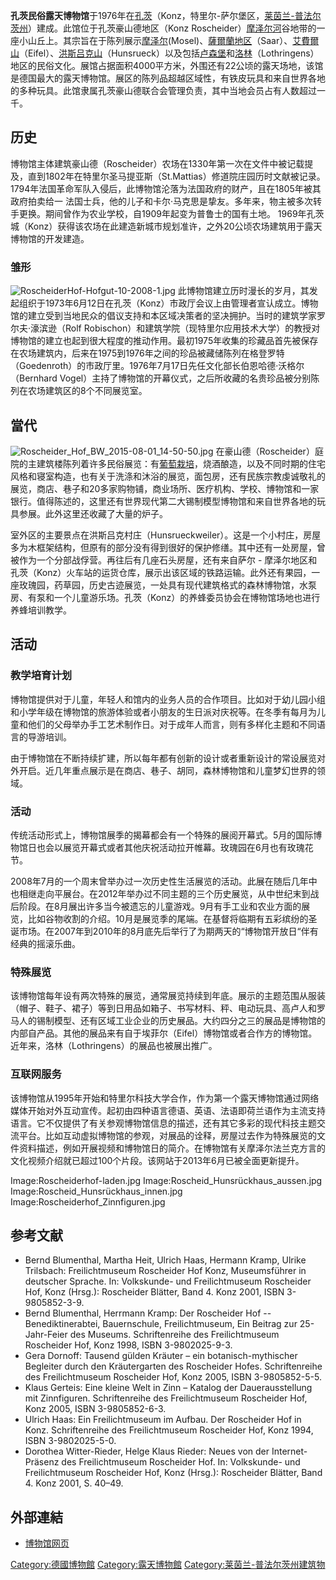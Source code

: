 {{Infobox museum
| name =孔茨民俗露天博物馆
| native_name = Volkskunde- und Freilichtmuseum Roscheider Hof
| native_name_lang = German
| logo = 
| image = Roscheiderhof-hunsrueckdorf.jpg
| map_type = 
| former_name = 
| established = 1976年
| location = {{GER}}[[莱茵兰-普法尔茨州|莱茵兰-普法尔茨州]][[孔茨|孔茨]]
| type = [[露天博物馆|露天博物馆]]
| visitors = 70,000
| director = Helge Klaus Rieder
| website = {{URL|roscheiderhof.de}}
}}
'''孔茨民俗露天博物馆'''于1976年在[[孔茨|孔茨]]（Konz，特里尔-萨尔堡区，[[莱茵兰-普法尔茨州|莱茵兰-普法尔茨州]]）建成。此馆位于孔茨豪山德地区（Konz Roscheider）[[摩澤爾河|摩泽尔河]]谷地带的一座小山丘上。其宗旨在于陈列展示[[摩澤爾河|摩泽尔]](Mosel)、[[薩爾蘭|薩爾蘭地区]]（Saar）、[[艾费尔山|艾費爾山]]（Eifel）、[[洪斯吕克山|洪斯吕克山]]（Hunsrueck）以及包括[[卢森堡|卢森堡]]和[[洛林|洛林]]（Lothringens）地区的民俗文化。展馆占据面积4000平方米，外围还有22公顷的露天场地，该馆是德国最大的露天博物馆。展区的陈列品超越区域性，有铁皮玩具和来自世界各地的多种玩具。此馆隶属孔茨豪山德联合会管理负责，其中当地会员占有人数超过一千。

== 历史==
博物馆主体建筑豪山德（Roscheider）农场在1330年第一次在文件中被记载提及，直到1802年在特里尔圣马提亚斯（St.Mattias）修道院庄园历时文献被记录。 1794年法国革命军队入侵后，此博物馆沦落为法国政府的财产，且在1805年被其政府拍卖给一
法国士兵，他的儿子和卡尔·马克思是挚友。多年来，物主被多次转手更换。期间曾作为农业学校，自1909年起变为普鲁士的国有土地。
1969年孔茨城（Konz）获得该农场在此建造新城市规划准许，之外20公顷农场建筑用于露天博物馆的开发建造。

===雏形 ===
[[Image:RoscheiderHof-Hofgut-10-2008-1.jpg|thumb]]
此博物馆建立历时漫长的岁月，其发起组织于1973年6月12日在孔茨（Konz）市政厅会议上由管理者宣认成立。博物馆的建立受到当地民众的倡议支持和本区域决策者的坚决拥护。当时的建筑学家罗尔夫·濠滨逊（Rolf Robischon）和建筑学院（现特里尔应用技术大学）的教授对博物馆的建立也起到很大程度的推动作用。最初1975年收集的珍藏品首先被保存在农场建筑内，后来在1975到1976年之间的珍品被藏储陈列在格登罗特（Goedenroth）的市政厅里。1976年7月17日先任文化部长伯恩哈德·沃格尔（Bernhard Vogel）主持了博物馆的开幕仪式，之后所收藏的名贵珍品被分别陈列在农场建筑区的8个不同展览室。



==當代==
[[Image:Roscheider_Hof_BW_2015-08-01_14-50-50.jpg|thumb]]
在豪山德（Roscheider）庭院的主建筑楼陈列着许多民俗展览：有[[葡萄栽培|葡萄栽培]]，烧酒酿造，以及不同时期的住宅风格和寝室构造，也有关于洗涤和沐浴的展览，面包房，还有民族宗教虔诚敬礼的展览，商店、巷子和20多家购物铺，商业场所、医疗机构、学校、博物馆和一家银行。值得陈述的，这里还有世界现代第二大锡制模型博物馆和来自世界各地的玩具参展。此外这里还收藏了大量的炉子。

室外区的主要景点在洪斯吕克村庄（Hunsrueckweiler）。这是一个小村庄，房屋多为木框架结构，但原有的部分没有得到很好的保护修缮。其中还有一处房屋，曾被作为一个分部战俘营。再往后有几座石头房屋，还有来自萨尔 - 摩泽尔地区和孔茨（Konz）火车站的运货仓库，展示出该区域的铁路运输。此外还有果园，一座玫瑰园，药草园，历史古迹展览，一处具有现代建筑格式的森林博物馆，水泵房、有泵和一个儿童游乐场。孔茨（Konz）的养蜂委员协会在博物馆场地也进行养蜂培训教学。


== 活动 ==
===教学培育计划===
博物馆提供对于儿童，年轻人和馆内的业务人员的合作项目。比如对于幼儿园小组和小学年级在博物馆的旅游体验或者小朋友的生日派对庆祝等。在冬季有每月为儿童和他们的父母举办手工艺术制作日。对于成年人而言，则有多样化主题和不同语言的导游培训。

由于博物馆在不断持续扩建，所以每年都有创新的设计或者重新设计的常设展览对外开启。近几年重点展示是在商店、巷子、胡同，森林博物馆和儿童梦幻世界的领域。

===活动===
传统活动形式上，博物馆展季的揭幕都会有一个特殊的展阅开幕式。5月的国际博物馆日也会以展览开幕式或者其他庆祝活动拉开帷幕。玫瑰园在6月也有玫瑰花节。

2008年7月的一个周末曾举办过一次历史性生活展览的活动。此展在随后几年中也相继走向平展台。在2012年举办过不同主题的三个历史展览，从中世纪末到战后阶段。在8月展出许多当今被遗忘的儿童游戏。9月有手工业和农业方面的展览，比如谷物收割的介绍。10月是展览季的尾端。在基督将临期有五彩缤纷的圣诞市场。在2007年到2010年的8月底先后举行了为期两天的“博物馆开放日“伴有经典的摇滚乐曲。

=== 特殊展览 ===

该博物馆每年设有两次特殊的展览，通常展览持续到年底。展示的主题范围从服装（帽子、鞋子、裙子）等到日用品如箱子、书写材料、秤、电动玩具、高卢人和罗马人的锡制模型、还有区域工业企业的历史展品。大约四分之三的展品是博物馆的内部自产品。其他的展品来有自于埃菲尔（Eifel）博物馆或者合作方的博物馆。近年来，洛林（Lothringens）的展品也被展出推广。

=== 互联网服务===

该博物馆从1995年开始和特里尔科技大学合作，作为第一个露天博物馆通过网络媒体开始对外互动宣传。起初由四种语言德语、英语、法语即荷兰语作为主流支持语言。它不仅提供了有关参观博物馆信息的描述，还有其它多彩的现代科技主题交流平台。比如互动虚拟博物馆的参观，对展品的诠释，房屋过去作为特殊展览的文件资料描述，例如开展视频和博物馆日的简介。在博物馆有关摩泽尔法兰克方言的文化视频介绍就已超过100个片段。该网站于2013年6月已被全面更新提升。

<gallery>
Image:Roscheiderhof-laden.jpg
Image:Roscheid_Hunsrückhaus_aussen.jpg
Image:Roscheid_Hunsrückhaus_innen.jpg
Image:Roscheiderhof_Zinnfiguren.jpg
</gallery>


== 参考文献 ==
<div class="references-small">
* Bernd Blumenthal, Martha Heit, Ulrich Haas, Hermann Kramp, Ulrike Trilsbach: Freilichtmuseum Roscheider Hof Konz, Museumsführer in deutscher Sprache. In: Volkskunde- und Freilichtmuseum Roscheider Hof, Konz (Hrsg.): Roscheider Blätter, Band 4. Konz 2001, ISBN 3-9805852-3-9.
* Bernd Blumenthal, Herrmann Kramp: Der Roscheider Hof -- Benediktinerabtei, Bauernschule, Freilichtmuseum, Ein Beitrag zur 25-Jahr-Feier des Museums. Schriftenreihe des Freilichtmuseum Roscheider Hof, Konz 1998, ISBN 3-9802025-9-3.
* Gera Dornoff: Tausend gülden Kräuter – ein botanisch-mythischer Begleiter durch den Kräutergarten des Roscheider Hofes. Schriftenreihe des Freilichtmuseum Roscheider Hof, Konz 2005, ISBN 3-9805852-5-5.
* Klaus Gerteis: Eine kleine Welt in Zinn – Katalog der Dauerausstellung mit Zinnfiguren. Schriftenreihe des Freilichtmuseum Roscheider Hof, Konz 2005, ISBN 3-9805852-6-3.
* Ulrich Haas: Ein Freilichtmuseum im Aufbau. Der Roscheider Hof in Konz. Schriftenreihe des Freilichtmuseum Roscheider Hof, Konz 1994, ISBN 3-9802025-5-0.
* Dorothea Witter-Rieder, Helge Klaus Rieder: Neues von der Internet-Präsenz des Freilichtmuseum Roscheider Hof. In: Volkskunde- und Freilichtmuseum Roscheider Hof, Konz (Hrsg.): Roscheider Blätter, Band 4. Konz 2001, S. 40–49.
</div>

== 外部連結 ==
{{Commonscat|Roscheider Hof}}
* [https://web.archive.org/web/20161005165646/http://roscheiderhof.de/ 博物馆网页]

[[Category:德國博物館|Category:德國博物館]]
[[Category:露天博物館|Category:露天博物館]]
[[Category:莱茵兰-普法尔茨州建筑物|Category:莱茵兰-普法尔茨州建筑物]]
